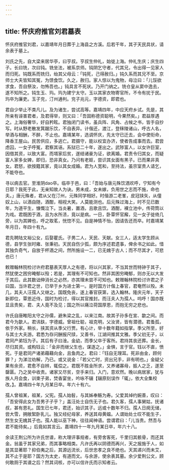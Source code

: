```yaml
---
---
---
```

title: 怀庆府推官刘君墓表
---



怀庆府推官刘君，以嘉靖年月日葬于上海县之方溪。后若干年，其子天民具状，请余表于墓上。

刘氏之先，自大梁来居华亭，曰亨叔。亨叔生仲礼，始徙上海。仲礼生庆；庆生四子。长曰铣，次曰钝。铣坐法，被系京师。钝阴乞守者，代其兄，令出得一见家人而归死。钝既系而铣归，绐其父母云：「钝死，己得赦归。」钝久系而其兄不至。京师士大夫皆知其冤，为馈食饮。久之，赦归。家人惊以为鬼物，母泣曰：「儿馁欲求食，吾自祭汝，勿怖吾也。」钝具言不死状。乃开门纳之。铣仓皇从窦中逸去，遂不知所之。钝生玉、玙。玙为建宁太守。玉以其家衣物寄官所，不令有扰于民。玙卒为廉吏。玉子兖，汀州通判。兖子兆元，字德资，即君也。

君自少举止不类凡儿。及为诸生，尝试高等。嘉靖四年，中应天府乡试。先是，其所亲有诬害君者，及君得举，则又曰：「吾固称德资聪明，今果然矣。」君益厚遇之。上海俗奢华，好自矜眩。君独闭门读书，虽兵阵、风角、占候之书，皆手自抄写。时从野老散发箕踞乐饮，不自表异。计偕还，渡江，登秣陵诸山，呼古人名，举酒与相酬，不醉，不止也。嘉靖某年，选调怀庆，先太守已迁去，会中使衔命，降香王屋山。民苦供应，多逃亡。君摄守，能以权宜办济，使者告成事而去。君尝虑囚，一女子呼冤，君察其诬。系狱已二十年，遂出之。武陟富人，以女许巨室，因借其资，以致大富。而壻家后贫，遂结诸豪为证，欲离婚。君责令归其女，而疑富人家多女婢，即归，恐非真女。乃问有老妪，尝识其女面有黑子。已而果非真女。君怒，欲按籍其家，竟以其女成婚。君为人宽和，至持法，虽宗室贵人请乞，不能夺也。

寻以病去官。至淮阴dao卒。临卒于邑，曰：「吾始与唐元殊饮酒欢呼，宁知有今日耶？我死于此，无亲知故人为诀。男未成，女未嫁，负用世之志而不施，命也夫。」唐元殊者，君从父在汀州，元殊同学相好。时偕游二老峯，皮冠挟矢，从僮奴上山，以酒自随，酒酣，相视大笑。人莫能测也。后元殊过海上，时不见已数年，为道平生，慷慨泣下。当炎暑，置酒，且歌且饮。酒酣，裸立池中，传荷筒以为戏。君既困于酒，且为水所渍，竟以是病。一日，卧覃怀官廨，见一女子徙倚几旁，以为其婢也，呼之取茗，恍惚不见。自是神情不怡，因请告还而卒。时嘉靖某年月日，年四十有九。

君先聘陆文裕公女，后娶瞿氏。子男二人，天民、天献。女三人，适太学生顾从德，县学生张时雍、张秉初。天民自伤少孤，颇为序述君遗事，俾余书之如此。惜其独负奇气，自放于杯酒之间，然所施设一二，已无媿于古人；而不尽其才，可悲也已！

敕赠翰林院检讨许府君墓表天厚人之有德，将以兴其家，不当其世而特钟于其子，然犹使之困穷晻郁以殁；若是，其理有不可知也。然非其困穷晻郁，则亦无以大发于其后。此其数诎伸消长之必然，亦其理未尝不可知也。敕赠翰林院检讨许君之子曰国，当许君之世，已举于乡为进士第一。是时国方计偕上春官，君奄然以殁。未几，其夫人汪孺人又继之。国既免丧，遂上春官获第，选入翰林。隆庆元年，天子新即位，覃恩近侍，国时为检讨，得以其官推封。而汪夫人为孺人。呜呼！国亦既显且贵矣，君、夫人竟不及见；国之所以痛泣荷国厚恩，而抱无穷之悲也。

许氏自唐睢阳太守之孙儒，避朱梁之乱，以来江南。故其子孙多在宣、歙之间。而君今为歙人。君讳鈇，字德威。曾祖仕聪，祖克明，父汝贤，皆有潜德。君蚤孤，依于外家。稍长，挟其资从季父行贾。有心计，举十数年籍如指掌。季父所至，好与其士大夫游。君悉为存问酬报尺牍，又善书，江湖间推其文雅。季父初无子，以君同产弟钰为子。其后有子曰淦。金幼，而季父卒于客所。君持其丧还葬。金长，尽归其资。或构钰云：「金非而继父生也，谋逐之。」金惧，言于官。钰以不直，愤死。于是君同产诸弟藉藉向金，且鱼肉之。君曰：「钰自无理耳。死非由金，顾何罪？」为涕泣劝解，乃已。或又说金：「若父亡时，资出兄手，非有明也。」金疑父果有余资，君愈不自辨，辄偿之。君既不胜金所求，又养诸寡母，振人之乏，遂至罄匮。乃之吴中收责。诸家又尽贫，空手来归。入门，意欢然。晚以病居家，犹与族人月会食，训束子弟，焚香宴坐，吟咏不辍【辍原刻误作「辄」，依大全集校改。】。嘉靖四十年九月某日卒。年六十有六。

孺人曾祖某，祖某，父宪。孺人始髫，与其姊奉觞为寿。父爱其绰约婉善，叹曰：「吾安得此女为吾男子子乎？」盖汪处士自伤无子也。君久客，孺人事舅姑，抚诸叔，甚有恩礼。国生已七年，君还，始识其子。远或十数年不归。孺人日阕无储，尝大雪，拥敞絮卧乳儿。独又经纪母家，养送其母黄媪。人谓始处士叹不能生子，然生女无媿其子也。孺人能以巫下神，往往闻神语。尝谓君曰：「儿当贵。然吾与君不能待矣。」后竟如其言云。嘉靖四十一年九月某日卒，年六十八。

余读王荆公所为许氏世谱，称大理评事规者，有旁舍客死，千里归其骸骨，而还其金。翁虽于其家兄弟，而其事略相类。凡许氏再以阴德而再兴，天之报施于人，如是其显著耶？抑伯夷之后，其源远流长，后世忠孝之良不绝也。天其递兴而未艾，其不止于是耶？国方为太史，有道而文。与余游，使余表其墓。余少爱荆公文，顾何敢厕于其谱之后？然其词核，亦可以信许氏而示知者云。